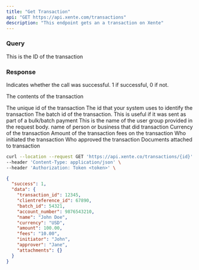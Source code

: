 ```yaml
---
title: "Get Transaction"
api: "GET https://api.xente.com/transactions"
description: "This endpoint gets an a transaction on Xente"
---
```


### Query

<ParamField query="id" type="string">
  This is the ID of the transaction
</ParamField>

### Response

<ResponseField name="success" type="number">
  Indicates whether the call was successful. 1 if successful, 0 if not.
</ResponseField>

<ResponseField name="data" type="object">

The contents of the transaction

<Expandable title="Toggle object">

<ResponseField name="transaction_id" type="number">
  The unique id of the transaction 
</ResponseField>


<ResponseField name="clientreference_id" type="number">
  The id that your system uses to identify the transaction
</ResponseField>

<ResponseField name="batch_id" type="number">
  The batch id of the transaction. This is useful if it was sent as part of a bulk/batch payment
</ResponseField>

<ResponseField name="account_number" type="number">
  This is the name of the user group provided in the request body.
</ResponseField>

<ResponseField name="name" type="string">
  name of person or business that did transaction 
</ResponseField>

<ResponseField name="currency" type="string">
  Currency of the transaction
</ResponseField>

<ResponseField name="amount" type="number">
  Amount of the transaction
</ResponseField>

<ResponseField name="fees" type="string">
  fees on the transaction 
</ResponseField>

<ResponseField name="initiator" type="string">
  Who initiated the transaction
</ResponseField>

<ResponseField name="approver" type="string">
  Who approved the transaction
</ResponseField>

<ResponseField name="attachments" type="object">
  Documents attached to transaction
</ResponseField>

</Expandable>

</ResponseField>

<RequestExample>

```bash Example Request
curl --location --request GET 'https://api.xente.co/transactions/{id}' \
--header 'Content-Type: application/json' \
--header 'Authorization: Token <token>' \

```

</RequestExample>

<ResponseExample>

```json Response
{
  "success": 1,
  "data": {
    "transaction_id": 12345,
    "clientreference_id": 67890,
    "batch_id": 54321,
    "account_number": 9876543210,
    "name": "John Doe",
    "currency": "USD",
    "amount": 100.00,
    "fees": "10.00",
    "initiator": "John",
    "approver": "Jane",
    "attachments": {}
  }
}
```

</ResponseExample>
